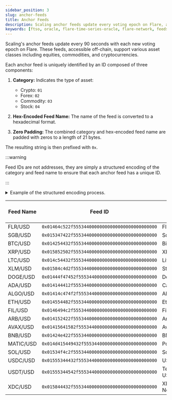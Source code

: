 ```yaml
---
sidebar_position: 3
slug: anchor-feeds
title: Anchor Feeds
description: Scaling anchor feeds update every voting epoch on Flare, approximately every 90s.
keywords: [ftso, oracle, flare-time-series-oracle, flare-network, feeds]
---
```


Scaling's anchor feeds update every 90 seconds with each new voting epoch on Flare. These feeds, accessible off-chain, support various asset classes including equities, commodities, and cryptocurrencies.

Each anchor feed is uniquely identified by an ID composed of three components:

1. **Category:** Indicates the type of asset:

   - Crypto: `01`
   - Forex: `02`
   - Commodity: `03`
   - Stock: `04`

2. **Hex-Encoded Feed Name:** The name of the feed is converted to a hexadecimal format.

3. **Zero Padding:** The combined category and hex-encoded feed name are padded with zeros to a length of 21 bytes.

The resulting string is then prefixed with `0x`.

:::warning

Feed IDs are not addresses, they are simply a structured encoding of the category and feed name to ensure that each anchor feed has a unique ID.

:::

<details>
<summary>Example of the structured encoding process.</summary>

Taking the feed name `FLR/USD`:

- **Category**: `01` (Crypto)
- **Hex-Encoded Feed Name**: `464c522f555344` (hexadecimal representation of `FLR/USD`)
- **Zero Padding**: The category and hex-encoded feed name combined and padded: `01464c522f55534400000000000000000000000000`
- **Final ID**: Adding the prefix results in `0x01464c522f55534400000000000000000000000000`

</details>

| **Feed Name** | **Feed ID**                                    | **Base Asset Name** | **Decimals** | **Category** |
| ------------- | ---------------------------------------------- | ------------------- | ------------ | ------------ |
| FLR/USD       | `0x01464c522f55534400000000000000000000000000` | Flare               | 7            | Crypto       |
| SGB/USD       | `0x015347422f55534400000000000000000000000000` | Songbird            | 7            | Crypto       |
| BTC/USD       | `0x014254432f55534400000000000000000000000000` | Bitcoin             | 2            | Crypto       |
| XRP/USD       | `0x015852502f55534400000000000000000000000000` | XRP                 | 6            | Crypto       |
| LTC/USD       | `0x014c54432f55534400000000000000000000000000` | Litecoin            | 5            | Crypto       |
| XLM/USD       | `0x01584c4d2f55534400000000000000000000000000` | Stellar             | 6            | Crypto       |
| DOGE/USD      | `0x01444f47452f555344000000000000000000000000` | Dogecoin            | 6            | Crypto       |
| ADA/USD       | `0x014144412f55534400000000000000000000000000` | Cardano             | 6            | Crypto       |
| ALGO/USD      | `0x01414c474f2f555344000000000000000000000000` | Algorand            | 6            | Crypto       |
| ETH/USD       | `0x014554482f55534400000000000000000000000000` | Ethereum            | 3            | Crypto       |
| FIL/USD       | `0x0146494c2f55534400000000000000000000000000` | Filecoin            | 5            | Crypto       |
| ARB/USD       | `0x014152422f55534400000000000000000000000000` | Arbitrum            | 5            | Crypto       |
| AVAX/USD      | `0x01415641582f555344000000000000000000000000` | Avalanche           | 5            | Crypto       |
| BNB/USD       | `0x01424e422f55534400000000000000000000000000` | BNB                 | 4            | Crypto       |
| MATIC/USD     | `0x014d415449432f5553440000000000000000000000` | Polygon             | 5            | Crypto       |
| SOL/USD       | `0x01534f4c2f55534400000000000000000000000000` | Solana              | 4            | Crypto       |
| USDC/USD      | `0x01555344432f555344000000000000000000000000` | USDC                | 5            | Crypto       |
| USDT/USD      | `0x01555344542f555344000000000000000000000000` | Tether USDt         | 5            | Crypto       |
| XDC/USD       | `0x015844432f55534400000000000000000000000000` | XDC Network         | 7            | Crypto       |
